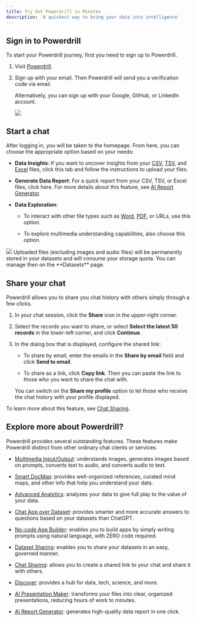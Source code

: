 ```yaml
---
title: Try Out Powerdrill in Minutes
description: 'A quickest way to bring your data into intelligence'
---
```


## Sign in to Powerdrill

To start your Powerdrill journey, first you need to sign up to Powerdrill.

1. Visit [Powerdrill](https://powerdrill.ai/).

2. Sign up with your email. Then Powerdrill will send you a verification code via email.

    Alternatively, you can sign up with your Google, GitHub, or LinkedIn account.

    <Frame>
      <img src="/images/sign-up.png" style={{ borderRadius: '0.5rem' }} />
    </Frame>



## Start a chat

After logging in, you will be taken to the homepage. From here, you can choose the appropriate option based on your needs:

- **Data Insights**: If you want to uncover insights from your [CSV](https://powerdrill.ai/features/csv-ai-assistant), [TSV](https://powerdrill.ai/features/tsv-ai-assistant), and [Excel](https://powerdrill.ai/features/excel-ai-assistant) files, click this tab and follow the instructions to upload your files.

- **Generate Data Report**: For a quick report from your CSV, TSV, or Excel files, click here. For more details about this feature, see [AI Report Generator](/features/ai-data-reports).

- **Data Exploration**: 

  - To interact with other file types such as [Word](https://powerdrill.ai/features/ai-word-assistant), [PDF](https://powerdrill.ai/features/chatpdf), or URLs, use this option. 

  - To explore multimedia understanding capabilities, also choose this option.

<Frame>
  <img src="/images/upload-data.png" style={{ borderRadius: '0.5rem' }} />
</Frame>


<Tip>
  Uploaded files (excluding images and audio files) will be permanently stored in your datasets and will consume your storage quota. You can manage then on the **Datasets** page.
</Tip>



## Share your chat

Powerdrill allows you to share you chat history with others simply through a few clicks. 

1. In your chat session, click the **Share** icon in the upper-right corner.

2. Select the records you want to share, or select **Select the latest 50 records** in the lower-left corner, and click **Continue**.

3. In the dialog box that is displayed, configure the shared link:

    - To share by email, enter the emails in the **Share by email** field and click **Send to email**.

    - To share as a link, click **Copy link**. Then you can paste the link to those who you want to share the chat with.

    You can switch on the **Share my profile** option to let those who receive the chat history with your profile displayed.

To learn more about this feature, see [Chat Sharing](/features/chat-sharing).



## Explore more about Powerdrill?

Powerdrill provides several outstanding features. These features make Powerdrill distinct from other ordinary chat clients or services.

* [Multimedia Input/Output](/features/multimedia): understands images, generates images based on prompts, converts text to audio, and converts audio to text.

* [Smart DocMap](/features/smart-docmap): provides well-organized references, curated mind maps, and other info that help you understand your data.

* [Advanced Analytics](/features/advanced-analytics): analyzes your data to give full play to the value of your data.

* [Chat App over Dataset](/features/chat-app): provides smarter and more accurate answers to questions based on your datasets than ChatGPT.

* [No-code App Builder](/features/no-code-add-builder): enables you to build apps by simply writing prompts using natural language, with ZERO code required.

* [Dataset Sharing](/features/dataset-sharing): enables you to share your datasets in an easy, governed manner.

* [Chat Sharing](features/chat-sharing): allows you to create a shared link to your chat and share it with others.

* [Discover](features/discover): provides a hub for data, tech, science, and more.

* [AI Presentation Maker](features/ai-presentation): transforms your files into clear, organized presentations, reducing hours of work to minutes.

* [AI Report Generator](features/ai-data-reports): generates high-quality data report in one click.




<MySnippet beta="community" />
